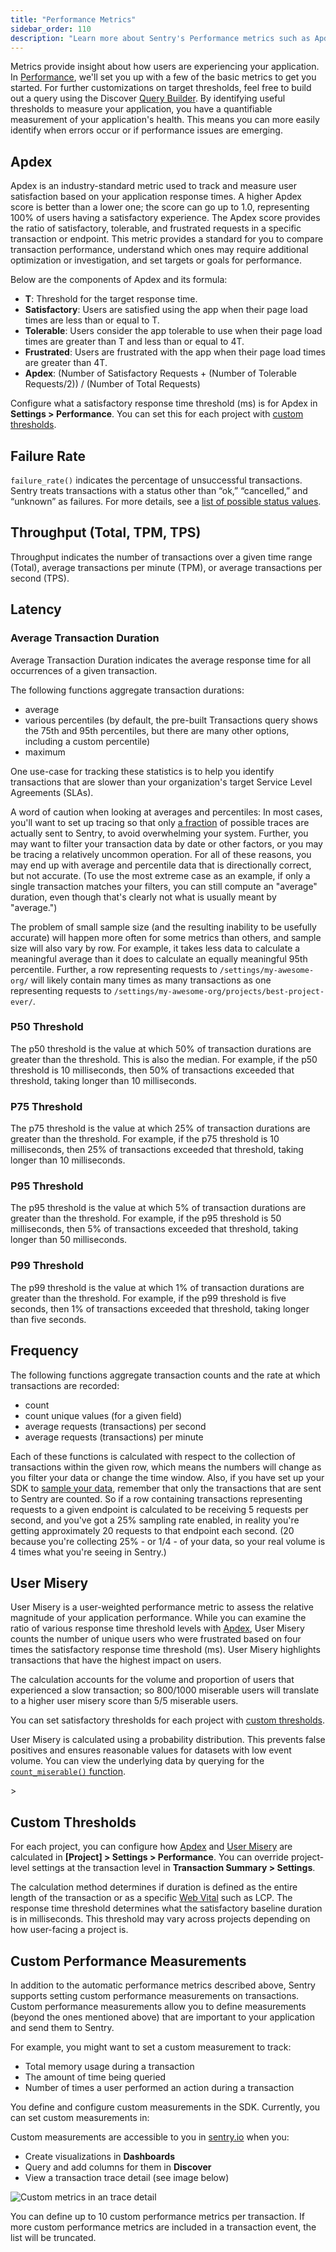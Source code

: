 ```yaml
---
title: "Performance Metrics"
sidebar_order: 110
description: "Learn more about Sentry's Performance metrics such as Apdex, failure rate, throughput, and latency, and the user experience insights about your application that they provide."
---
```


Metrics provide insight about how users are experiencing your application. In [Performance](/product/performance/), we'll set you up with a few of the basic metrics to get you started. For further customizations on target thresholds, feel free to build out a query using the Discover [Query Builder](/product/explore/discover-queries/query-builder/). By identifying useful thresholds to measure your application, you have a quantifiable measurement of your application's health. This means you can more easily identify when errors occur or if performance issues are emerging.

## Apdex

Apdex is an industry-standard metric used to track and measure user satisfaction based on your application response times. A higher Apdex score is better than a lower one; the score can go up to 1.0, representing 100% of users having a satisfactory experience. The Apdex score provides the ratio of satisfactory, tolerable, and frustrated requests in a specific transaction or endpoint. This metric provides a standard for you to compare transaction performance, understand which ones may require additional optimization or investigation, and set targets or goals for performance.

Below are the components of Apdex and its formula:

- **T**: Threshold for the target response time.
- **Satisfactory**: Users are satisfied using the app when their page load times are less than or equal to T.
- **Tolerable**: Users consider the app tolerable to use when their page load times are greater than T and less than or equal to 4T.
- **Frustrated**: Users are frustrated with the app when their page load times are greater than 4T.
- **Apdex**: (Number of Satisfactory Requests + (Number of Tolerable Requests/2)) / (Number of Total Requests)

Configure what a satisfactory response time threshold (ms) is for Apdex in **Settings > Performance**. You can set this for each project with [custom thresholds](#custom-thresholds).

## Failure Rate

`failure_rate()` indicates the percentage of unsuccessful transactions. Sentry treats transactions with a status other than “ok,” “cancelled,” and “unknown” as failures. For more details, see a [list of possible status values](https://develop.sentry.dev/sdk/data-model/event-payloads/span/).

## Throughput (Total, TPM, TPS)

Throughput indicates the number of transactions over a given time range (Total), average transactions per minute (TPM), or average transactions per second (TPS).

## Latency

### Average Transaction Duration

Average Transaction Duration indicates the average response time for all occurrences of a given transaction.

The following functions aggregate transaction durations:

- average
- various percentiles (by default, the pre-built Transactions query shows the 75th and 95th percentiles, but there are many other options, including a custom percentile)
- maximum

One use-case for tracking these statistics is to help you identify transactions that are slower than your organization's target Service Level Agreements (SLAs).

A word of caution when looking at averages and percentiles: In most cases, you'll want to set up tracing so that only [a fraction](/product/sentry-basics/tracing/distributed-tracing/#data-sampling) of possible traces are actually sent to Sentry, to avoid overwhelming your system. Further, you may want to filter your transaction data by date or other factors, or you may be tracing a relatively uncommon operation. For all of these reasons, you may end up with average and percentile data that is directionally correct, but not accurate. (To use the most extreme case as an example, if only a single transaction matches your filters, you can still compute an "average" duration, even though that's clearly not what is usually meant by "average.")

The problem of small sample size (and the resulting inability to be usefully accurate) will happen more often for some metrics than others, and sample size will also vary by row. For example, it takes less data to calculate a meaningful average than it does to calculate an equally meaningful 95th percentile. Further, a row representing requests to `/settings/my-awesome-org/` will likely contain many times as many transactions as one representing requests to `/settings/my-awesome-org/projects/best-project-ever/`.

### P50 Threshold

The p50 threshold is the value at which 50% of transaction durations are greater than the threshold. This is also the median. For example, if the p50 threshold is 10 milliseconds, then 50% of transactions exceeded that threshold, taking longer than 10 milliseconds.

### P75 Threshold

The p75 threshold is the value at which 25% of transaction durations are greater than the threshold. For example, if the p75 threshold is 10 milliseconds, then 25% of transactions exceeded that threshold, taking longer than 10 milliseconds.

### P95 Threshold

The p95 threshold is the value at which 5% of transaction durations are greater than the threshold. For example, if the p95 threshold is 50 milliseconds, then 5% of transactions exceeded that threshold, taking longer than 50 milliseconds.

### P99 Threshold

The p99 threshold is the value at which 1% of transaction durations are greater than the threshold. For example, if the p99 threshold is five seconds, then 1% of transactions exceeded that threshold, taking longer than five seconds.

## Frequency

The following functions aggregate transaction counts and the rate at which transactions are recorded:

- count
- count unique values (for a given field)
- average requests (transactions) per second
- average requests (transactions) per minute

Each of these functions is calculated with respect to the collection of transactions within the given row, which means the numbers will change as you filter your data or change the time window. Also, if you have set up your SDK to [sample your data](/product/sentry-basics/tracing/distributed-tracing/#data-sampling), remember that only the transactions that are sent to Sentry are counted. So if a row containing transactions representing requests to a given endpoint is calculated to be receiving 5 requests per second, and you've got a 25% sampling rate enabled, in reality you're getting approximately 20 requests to that endpoint each second. (20 because you're collecting 25% - or 1/4 - of your data, so your real volume is 4 times what you're seeing in Sentry.)

## User Misery

User Misery is a user-weighted performance metric to assess the relative magnitude of your application performance. While you can examine the ratio of various response time threshold levels with [Apdex](#apdex), User Misery counts the number of unique users who were frustrated based on four times the satisfactory response time threshold (ms). User Misery highlights transactions that have the highest impact on users.

The calculation accounts for the volume and proportion of users that experienced a slow transaction; so 800/1000 miserable users will translate to a higher user misery score than 5/5 miserable users.

You can set satisfactory thresholds for each project with [custom thresholds](#custom-thresholds).

<Alert>

User Misery is calculated using a probability distribution. This prevents false positives and ensures reasonable values for datasets with low event volume. You can view the underlying data by querying for the [`count_miserable()` function](/product/explore/discover-queries/query-builder/#stacking-functions).

</Alert>>

## Custom Thresholds

For each project, you can configure how [Apdex](#apdex) and [User Misery](#user-misery) are calculated in **[Project] > Settings > Performance**. You can override project-level settings at the transaction level in **Transaction Summary > Settings**.

The calculation method determines if duration is defined as the entire length of the transaction or as a specific [Web Vital](/product/insights/web-vitals/) such as LCP. The response time threshold determines what the satisfactory baseline duration is in milliseconds. This threshold may vary across projects depending on how user-facing a project is.

## Custom Performance Measurements

In addition to the automatic performance metrics described above, Sentry supports setting custom performance measurements on transactions. Custom performance measurements allow you to define measurements (beyond the ones mentioned above) that are important to your application and send them to Sentry.

For example, you might want to set a custom measurement to track:

- Total memory usage during a transaction
- The amount of time being queried
- Number of times a user performed an action during a transaction

You define and configure custom measurements in the SDK. Currently, you can set custom measurements in:

<Include name="custom-measurements-supported-sdks.mdx" />

Custom measurements are accessible to you in [sentry.io](https://sentry.io) when you:

- Create visualizations in **Dashboards**
- Query and add columns for them in **Discover**
- View a transaction trace detail (see image below)

![Custom metrics in an trace detail](./img/transaction-trace-detail.png)

You can define up to 10 custom performance metrics per transaction. If more custom performance metrics are included in a transaction event, the list will be truncated.
